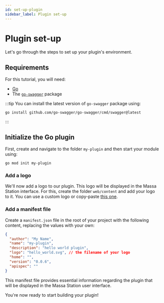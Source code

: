 ```yaml
---
id: set-up-plugin
sidebar_label: Plugin set-up
---
```


# Plugin set-up

Let's go through the steps to set up your plugin's environment.

## Requirements

For this tutorial, you will need:

- [Go](https://go.dev/doc/install)
- The [`go-swagger`](https://github.com/go-swagger/go-swagger) package

:::tip
You can install the latest version of `go-swagger` package using:
```shell
go install github.com/go-swagger/go-swagger/cmd/swagger@latest
```
:::

## Initialize the Go plugin

First, create and navigate to the folder `my-plugin` and then start your module using:
```shell
go mod init my-plugin
```

### Add a logo

We'll now add a logo to our plugin. This logo will be displayed in the Massa Station interface.
For this, create the folder `web/content` and add your logo to it.
You can use a custom logo or copy-paste [this one](https://github.com/massalabs/station-massa-hello-world/blob/main/web/content/hello_world.svg?short_path=1cd8e84).

### Add a manifest file

Create a `manifest.json` file in the root of your project with the following content, replacing the values with your own:

```json
{
  "author": "My Name",
  "name": "my-plugin",
  "description": "hello world plugin",
  "logo": "hello_world.svg", // the filename of your logo
  "home": "",
  "version": "0.0.6",
  "apispec": ""
}
```

This manifest file provides essential information regarding the plugin that will be displayed in the Massa Station
user interface.

You're now ready to start building your plugin!
